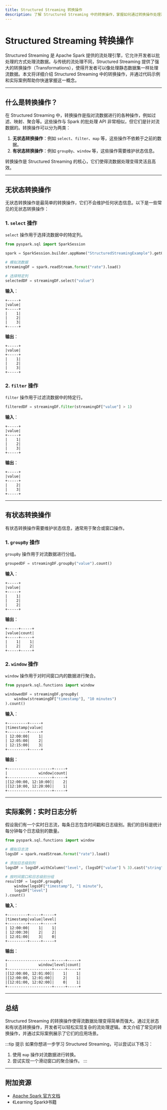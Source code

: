 ```yaml
---
title: Structured Streaming 转换操作
description: 了解 Structured Streaming 中的转换操作，掌握如何通过转换操作处理流数据，并通过实际案例加深理解。
---
```


# Structured Streaming 转换操作

Structured Streaming 是 Apache Spark 提供的流处理引擎，它允许开发者以批处理的方式处理流数据。与传统的流处理不同，Structured Streaming 提供了强大的转换操作（Transformations），使得开发者可以像处理静态数据集一样处理流数据。本文将详细介绍 Structured Streaming 中的转换操作，并通过代码示例和实际案例帮助你快速掌握这一概念。

---

## 什么是转换操作？

在 Structured Streaming 中，转换操作是指对流数据进行的各种操作，例如过滤、映射、聚合等。这些操作与 Spark 的批处理 API 非常相似，但它们是针对流数据的。转换操作可以分为两类：

1. **无状态转换操作**：例如 `select`、`filter`、`map` 等，这些操作不依赖于之前的数据。
2. **有状态转换操作**：例如 `groupBy`、`window` 等，这些操作需要维护状态信息。

转换操作是 Structured Streaming 的核心，它们使得流数据处理变得灵活且高效。

---

## 无状态转换操作

无状态转换操作是最简单的转换操作，它们不会维护任何状态信息。以下是一些常见的无状态转换操作：

### 1. `select` 操作
`select` 操作用于选择流数据中的特定列。

```python
from pyspark.sql import SparkSession

spark = SparkSession.builder.appName("StructuredStreamingExample").getOrCreate()

# 模拟流数据
streamingDF = spark.readStream.format("rate").load()

# 选择特定列
selectedDF = streamingDF.select("value")
```

**输入**：
```
+-----+
|value|
+-----+
|    1|
|    2|
|    3|
+-----+
```

**输出**：
```
+-----+
|value|
+-----+
|    1|
|    2|
|    3|
+-----+
```

### 2. `filter` 操作
`filter` 操作用于过滤流数据中的特定行。

```python
filteredDF = streamingDF.filter(streamingDF["value"] > 1)
```

**输入**：
```
+-----+
|value|
+-----+
|    1|
|    2|
|    3|
+-----+
```

**输出**：
```
+-----+
|value|
+-----+
|    2|
|    3|
+-----+
```

---

## 有状态转换操作

有状态转换操作需要维护状态信息，通常用于聚合或窗口操作。

### 1. `groupBy` 操作
`groupBy` 操作用于对流数据进行分组。

```python
groupedDF = streamingDF.groupBy("value").count()
```

**输入**：
```
+-----+
|value|
+-----+
|    1|
|    2|
|    2|
+-----+
```

**输出**：
```
+-----+-----+
|value|count|
+-----+-----+
|    1|    1|
|    2|    2|
+-----+-----+
```

### 2. `window` 操作
`window` 操作用于对时间窗口内的数据进行聚合。

```python
from pyspark.sql.functions import window

windowedDF = streamingDF.groupBy(
    window(streamingDF["timestamp"], "10 minutes")
).count()
```

**输入**：
```
+---------+-----+
|timestamp|value|
+---------+-----+
| 12:00:00|    1|
| 12:05:00|    2|
| 12:15:00|    3|
+---------+-----+
```

**输出**：
```
+--------------------+-----+
|              window|count|
+--------------------+-----+
|[12:00:00, 12:10:00]|    2|
|[12:10:00, 12:20:00]|    1|
+--------------------+-----+
```

---

## 实际案例：实时日志分析

假设我们有一个实时日志流，每条日志包含时间戳和日志级别。我们的目标是统计每分钟每个日志级别的数量。

```python
from pyspark.sql.functions import window

# 模拟日志流
logsDF = spark.readStream.format("rate").load()

# 添加日志级别列
logsDF = logsDF.withColumn("level", (logsDF["value"] % 3).cast("string"))

# 按时间窗口和日志级别分组
resultDF = logsDF.groupBy(
    window(logsDF["timestamp"], "1 minute"),
    logsDF["level"]
).count()
```

**输入**：
```
+---------+-----+-----+
|timestamp|value|level|
+---------+-----+-----+
| 12:00:00|    1|    1|
| 12:00:30|    2|    2|
| 12:01:00|    3|    0|
+---------+-----+-----+
```

**输出**：
```
+--------------------+-----+-----+
|              window|level|count|
+--------------------+-----+-----+
|[12:00:00, 12:01:00]|    1|    1|
|[12:00:00, 12:01:00]|    2|    1|
|[12:01:00, 12:02:00]|    0|    1|
+--------------------+-----+-----+
```

---

## 总结

Structured Streaming 的转换操作使得流数据处理变得简单而强大。通过无状态和有状态转换操作，开发者可以轻松实现复杂的流处理逻辑。本文介绍了常见的转换操作，并通过实际案例展示了它们的应用场景。

:::tip 提示
如果你想进一步学习 Structured Streaming，可以尝试以下练习：
1. 使用 `map` 操作对流数据进行转换。
2. 尝试实现一个滑动窗口的聚合操作。
:::

---

## 附加资源

- [Apache Spark 官方文档](https://spark.apache.org/docs/latest/structured-streaming-programming-guide.html)
- 《Learning Spark》书籍